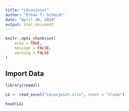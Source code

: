 ```yaml
---
title: "LGconjoint"
author: "Ethan T. Schmidt"
date: "April 28, 2019"
output: html_document
---
```


```r
knitr::opts_chunk$set(
	echo = TRUE,
	message = FALSE,
	warning = FALSE
)
```

## Import Data
```r
library(readxl)

LG <- read_excel("LGconjoint.xlsx", sheet = "Clean")

head(LG)
```

